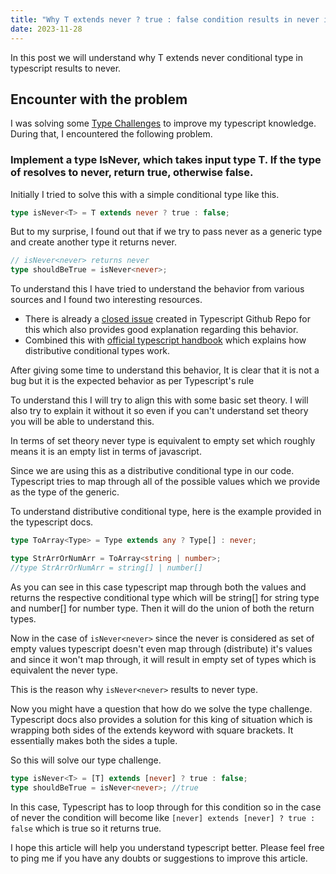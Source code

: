 ```yaml
---
title: "Why T extends never ? true : false condition results in never in Typescript"
date: 2023-11-28
---
```


In this post we will understand why T extends never conditional type in typescript results to never.

## Encounter with the problem

I was solving some [Type Challenges](https://github.com/type-challenges/type-challenges) to improve my typescript knowledge.
During that, I encountered the following problem.

### Implement a type IsNever, which takes input type T. If the type of resolves to never, return true, otherwise false.

Initially I tried to solve this with a simple conditional type like this.

```typescript
type isNever<T> = T extends never ? true : false;
```

But to my surprise, I found out that if we try to pass never as a generic type and create another type it returns never.

```typescript
// isNever<never> returns never
type shouldBeTrue = isNever<never>;
```

To understand this I have tried to understand the behavior from various sources and I found two interesting resources.

- There is already a [closed issue](https://github.com/microsoft/TypeScript/issues/31751) created in Typescript Github Repo for this which also provides good explanation regarding this behavior.
- Combined this with [official typescript handbook](https://www.typescriptlang.org/docs/handbook/2/conditional-types.html#distributive-conditional-types) which explains how distributive conditional types work.

After giving some time to understand this behavior, It is clear that it is not a bug but it is the expected behavior as per Typescript's rule

To understand this I will try to align this with some basic set theory. I will also try to explain it without it so even if you can't understand set theory you will be able to understand this.

In terms of set theory never type is equivalent to empty set which roughly means it is an empty list in terms of javascript.

Since we are using this as a distributive conditional type in our code. Typescript tries to map through all of the possible values which we provide as the type of the generic.

To understand distributive conditional type, here is the example provided in the typescript docs.

```typescript
type ToArray<Type> = Type extends any ? Type[] : never;

type StrArrOrNumArr = ToArray<string | number>;
//type StrArrOrNumArr = string[] | number[]
```

As you can see in this case typescript map through both the values and returns the respective conditional type which will be string[] for string type and number[] for number type. Then it will do the union of both the return types.

Now in the case of `isNever<never>` since the never is considered as set of empty values typescript doesn't even map through (distribute) it's values and since it won't map through, it will result in empty set of types which is equivalent the never type.

This is the reason why `isNever<never>` results to never type.

Now you might have a question that how do we solve the type challenge. Typescript docs also provides a solution for this king of situation which is wrapping both sides of the extends keyword with square brackets. It essentially makes both the sides a tuple.

So this will solve our type challenge.

```typescript
type isNever<T> = [T] extends [never] ? true : false;
type shouldBeTrue = isNever<never>; //true
```

In this case, Typescript has to loop through for this condition so in the case of never the condition will become like `[never] extends [never] ? true : false` which is true so it returns true.

I hope this article will help you understand typescript better. Please feel free to ping me if you have any doubts or suggestions to improve this article.

